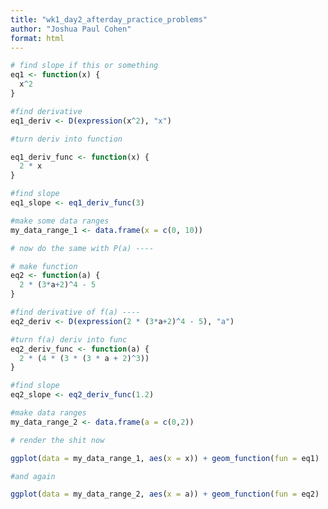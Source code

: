 ```yaml
---
title: "wk1_day2_afterday_practice_problems"
author: "Joshua Paul Cohen"
format: html
---
```


```r

# find slope if this or something
eq1 <- function(x) {
  x^2
}

#find derivative
eq1_deriv <- D(expression(x^2), "x")

#turn deriv into function

eq1_deriv_func <- function(x) {
  2 * x
}

#find slope
eq1_slope <- eq1_deriv_func(3)

#make some data ranges
my_data_range_1 <- data.frame(x = c(0, 10))
```


```r
# now do the same with P(a) ----

# make function
eq2 <- function(a) {
  2 * (3*a+2)^4 - 5
}

#find derivative of f(a) ----
eq2_deriv <- D(expression(2 * (3*a+2)^4 - 5), "a")

#turn f(a) deriv into func
eq2_deriv_func <- function(a) {
  2 * (4 * (3 * (3 * a + 2)^3))
}

#find slope
eq2_slope <- eq2_deriv_func(1.2)

#make data ranges
my_data_range_2 <- data.frame(a = c(0,2))

```


```r
# render the shit now

ggplot(data = my_data_range_1, aes(x = x)) + geom_function(fun = eq1)
```

```r
#and again

ggplot(data = my_data_range_2, aes(x = a)) + geom_function(fun = eq2)

```

